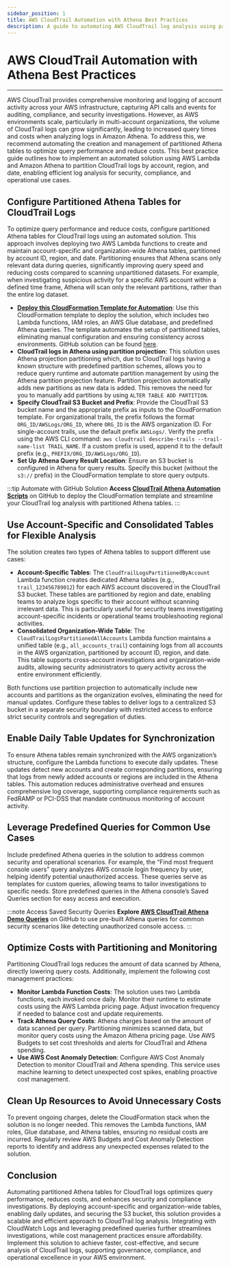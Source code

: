 ---
sidebar_position: 1
title: AWS CloudTrail Automation with Athena Best Practices
description: A guide to automating AWS CloudTrail log analysis using partitioned Athena tables for optimized performance, cost reduction, and enhanced security investigations.
---

# AWS CloudTrail Automation with Athena Best Practices

---

AWS CloudTrail provides comprehensive monitoring and logging of account activity across your AWS infrastructure, capturing API calls and events for auditing, compliance, and security investigations. However, as AWS environments scale, particularly in multi-account organizations, the volume of CloudTrail logs can grow significantly, leading to increased query times and costs when analyzing logs in Amazon Athena. To address this, we recommend automating the creation and management of partitioned Athena tables to optimize query performance and reduce costs. This best practice guide outlines how to implement an automated solution using AWS Lambda and Amazon Athena to partition CloudTrail logs by account, region, and date, enabling efficient log analysis for security, compliance, and operational use cases.

## Configure Partitioned Athena Tables for CloudTrail Logs

To optimize query performance and reduce costs, configure partitioned Athena tables for CloudTrail logs using an automated solution. This approach involves deploying two AWS Lambda functions to create and maintain account-specific and organization-wide Athena tables, partitioned by account ID, region, and date. Partitioning ensures that Athena scans only relevant data during queries, significantly improving query speed and reducing costs compared to scanning unpartitioned datasets. For example, when investigating suspicious activity for a specific AWS account within a defined time frame, Athena will scan only the relevant partitions, rather than the entire log dataset.

- **[Deploy this CloudFormation Template for Automation](https://github.com/aws-samples/sample-automation-cloudtrail-athena)**: Use this CloudFormation template to deploy the solution, which includes two Lambda functions, IAM roles, an AWS Glue database, and predefined Athena queries. The template automates the setup of partitioned tables, eliminating manual configuration and ensuring consistency across environments. GitHub solution can be found [here](https://github.com/aws-samples/sample-automation-cloudtrail-athena).
- **CloudTrail logs in Athena using partition projection**: This solution uses Athena projection partitioning which, due to CloudTrail logs having a known structure with predefined partition schemes, allows you to reduce query runtime and automate partition management by using the Athena partition projection feature. Partition projection automatically adds new partitions as new data is added. This removes the need for you to manually add partitions by using `ALTER TABLE ADD PARTITION`.
- **Specify CloudTrail S3 Bucket and Prefix**: Provide the CloudTrail S3 bucket name and the appropriate prefix as inputs to the CloudFormation template. For organizational trails, the prefix follows the format `ORG_ID/AWSLogs/ORG_ID`, where `ORG_ID` is the AWS organization ID. For single-account trails, use the default prefix `AWSLogs/`. Verify the prefix using the AWS CLI command: `aws cloudtrail describe-trails --trail-name-list TRAIL_NAME`. If a custom prefix is used, append it to the default prefix (e.g., `PREFIX/ORG_ID/AWSLogs/ORG_ID`).
- **Set Up Athena Query Result Location**: Ensure an S3 bucket is configured in Athena for query results. Specify this bucket (without the `s3://` prefix) in the CloudFormation template to store query outputs.

:::tip Automate with GitHub Solution
**Access [CloudTrail Athena Automation Scripts](https://github.com/aws-samples/sample-automation-cloudtrail-athena)** on GitHub to deploy the CloudFormation template and streamline your CloudTrail log analysis with partitioned Athena tables.
:::

## Use Account-Specific and Consolidated Tables for Flexible Analysis

The solution creates two types of Athena tables to support different use cases:

- **Account-Specific Tables**: The `CloudTrailLogsPartitionedByAccount` Lambda function creates dedicated Athena tables (e.g., `trail_123456789012`) for each AWS account discovered in the CloudTrail S3 bucket. These tables are partitioned by region and date, enabling teams to analyze logs specific to their account without scanning irrelevant data. This is particularly useful for security teams investigating account-specific incidents or operational teams troubleshooting regional activities.
- **Consolidated Organization-Wide Table**: The `CloudTrailLogsPartitionedAllAccounts` Lambda function maintains a unified table (e.g., `all_accounts_trail`) containing logs from all accounts in the AWS organization, partitioned by account ID, region, and date. This table supports cross-account investigations and organization-wide audits, allowing security administrators to query activity across the entire environment efficiently.

Both functions use partition projection to automatically include new accounts and partitions as the organization evolves, eliminating the need for manual updates. Configure these tables to deliver logs to a centralized S3 bucket in a separate security boundary with restricted access to enforce strict security controls and segregation of duties.

## Enable Daily Table Updates for Synchronization

To ensure Athena tables remain synchronized with the AWS organization’s structure, configure the Lambda functions to execute daily updates. These updates detect new accounts and create corresponding partitions, ensuring that logs from newly added accounts or regions are included in the Athena tables. This automation reduces administrative overhead and ensures comprehensive log coverage, supporting compliance requirements such as FedRAMP or PCI-DSS that mandate continuous monitoring of account activity.

## Leverage Predefined Queries for Common Use Cases

Include predefined Athena queries in the solution to address common security and operational scenarios. For example, the “Find most frequent console users” query analyzes AWS console login frequency by user, helping identify potential unauthorized access. These queries serve as templates for custom queries, allowing teams to tailor investigations to specific needs. Store predefined queries in the Athena console’s Saved Queries section for easy access and execution.

:::note Access Saved Security Queries
**Explore [AWS CloudTrail Athena Demo Queries](https://github.com/awslabs/aws-security-analytics-bootstrap/blob/main/AWSSecurityAnalyticsBootstrap/sql/dml/analytics/cloudtrail/cloudtrail_demo_queries.sql)** on GitHub to use pre-built Athena queries for common security scenarios like detecting unauthorized console access.
:::

## Optimize Costs with Partitioning and Monitoring

Partitioning CloudTrail logs reduces the amount of data scanned by Athena, directly lowering query costs. Additionally, implement the following cost management practices:

- **Monitor Lambda Function Costs**: The solution uses two Lambda functions, each invoked once daily. Monitor their runtime to estimate costs using the AWS Lambda pricing page. Adjust invocation frequency if needed to balance cost and update requirements.
- **Track Athena Query Costs**: Athena charges based on the amount of data scanned per query. Partitioning minimizes scanned data, but monitor query costs using the Amazon Athena pricing page. Use AWS Budgets to set cost thresholds and alerts for CloudTrail and Athena spending.
- **Use AWS Cost Anomaly Detection**: Configure AWS Cost Anomaly Detection to monitor CloudTrail and Athena spending. This service uses machine learning to detect unexpected cost spikes, enabling proactive cost management.

## Clean Up Resources to Avoid Unnecessary Costs

To prevent ongoing charges, delete the CloudFormation stack when the solution is no longer needed. This removes the Lambda functions, IAM roles, Glue database, and Athena tables, ensuring no residual costs are incurred. Regularly review AWS Budgets and Cost Anomaly Detection reports to identify and address any unexpected expenses related to the solution.

## Conclusion

Automating partitioned Athena tables for CloudTrail logs optimizes query performance, reduces costs, and enhances security and compliance investigations. By deploying account-specific and organization-wide tables, enabling daily updates, and securing the S3 bucket, this solution provides a scalable and efficient approach to CloudTrail log analysis. Integrating with CloudWatch Logs and leveraging predefined queries further streamlines investigations, while cost management practices ensure affordability. Implement this solution to achieve faster, cost-effective, and secure analysis of CloudTrail logs, supporting governance, compliance, and operational excellence in your AWS environment.

